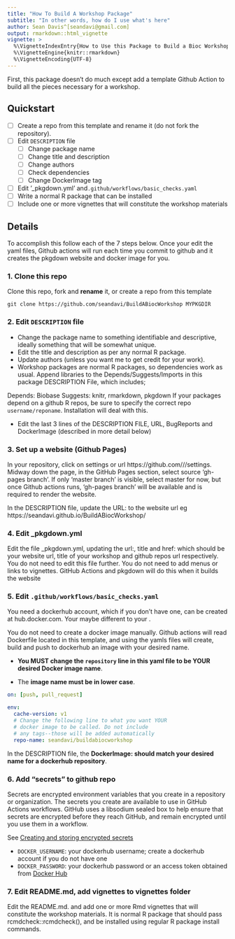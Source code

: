 ```yaml
---
title: "How To Build A Workshop Package"
subtitle: "In other words, how do I use what's here"
author: Sean Davis^[seandavi@gmail.com]
output: rmarkdown::html_vignette
vignette: >
  %\VignetteIndexEntry{How to Use this Package to Build a Bioc Workshop}
  %\VignetteEngine{knitr::rmarkdown}
  %\VignetteEncoding{UTF-8}
---
```


First, this package doesn't do much except add a template Github Action to
build all the pieces necessary for a workshop.

## Quickstart

- [ ] Create a repo from this template and rename it (do not fork the repository).
- [ ] Edit `DESCRIPTION` file
  - [ ] Change package name
  - [ ] Change title and description
  - [ ] Change authors
  - [ ] Check dependencies
  - [ ] Change DockerImage tag
- [ ] Edit '_pkgdown.yml' and`.github/workflows/basic_checks.yaml`
- [ ] Write a normal R package that can be installed
- [ ] Include one or more vignettes that will constitute the workshop materials

## Details

To accomplish this follow each of the 7 steps below. Once your edit the yaml files, Github actions will run each time you commit to github and it creates the pkgdown website and docker image for you. 

### 1. Clone this repo
Clone this repo, fork and **rename** it, or create a repo from this template

```
git clone https://github.com/seandavi/BuildABiocWorkshop MYPKGDIR
```

### 2. Edit `DESCRIPTION` file

- Change the package name to something identifiable and descriptive, ideally 
something that will be somewhat unique. 
- Edit the title and description as per any normal R package.
- Update authors (unless you want me to get credit for your work).
- Workshop packages are normal R packages, so dependencies work as usual. Append libraries to the Depends/Suggests/Imports in this package DESCRIPTION File, which includes;

Depends: 
    Biobase
Suggests: 
    knitr,
    rmarkdown,
    pkgdown
  If your packages depend on a github R repos, be sure to specify the correct repo `username/reponame`.  Installation will deal with this. 
 
- Edit the last 3 lines of the DESCRIPTION FILE, URL, BugReports and DockerImage (described in more detail below)

### 3. Set up a website (Github Pages)

In your repository, click on settings or url https://github.com/<github username>/<workshop repos name>/settings.  Midway down the page, in the GitHub Pages section, select source 'gh-pages branch'.  If only 'master branch' is visible, select master for now, but once Github actions runs, 'gh-pages branch' will be available and is required to render the website. 
  
In the DESCRIPTION file, update the URL: to the website url eg https://seandavi.github.io/BuildABiocWorkshop/

### 4. Edit _pkgdown.yml

Edit the file _pkgdown.yml, updating the url:, title and href: which should be your website url, title of your workshop and github repos url respectively.  You do not need to edit this file further. You do not need to add menus or links to vignettes. GitHub Actions and pkgdown will do this when it builds the website

### 5. Edit `.github/workflows/basic_checks.yaml`

You need a dockerhub account, which if you don't have one, can be created at hub.docker.com.  Your <docker user name> maybe different to your <gitub username name>. 

You do not need to create a docker image manually. Github actions will read Dockerfile located in this template, and using the yamls files will create, build and push to dockerhub an image with your desired name. 

- **You MUST change the `repository` line in this yaml file to be YOUR desired Docker image name**. 

- The **image name must be in lower case**.




```yaml
on: [push, pull_request]

env:
  cache-version: v1
  # Change the following line to what you want YOUR
  # docker image to be called. Do not include 
  # any tags--those will be added automatically
  repo-name: seandavi/buildabiocworkshop
```

In the DESCRIPTION file, the **DockerImage: should match your desired name for a dockerhub repository**.

### 6. Add "secrets" to github repo

Secrets are encrypted environment variables that you create in a
repository or organization. The secrets you create are available to
use in GitHub Actions workflows. GitHub uses a libsodium sealed box to
help ensure that secrets are encrypted before they reach GitHub, and
remain encrypted until you use them in a workflow.
 
See [Creating and storing encrypted secrets](https://help.github.com/en/actions/configuring-and-managing-workflows/creating-and-storing-encrypted-secrets)

- `DOCKER_USERNAME`: your dockerhub username; create a dockerhub account if you do not have one
- `DOCKER_PASSWORD`: your dockerhub password or an access token obtained from [Docker Hub][]

[Docker Hub]: https://hub.docker.com/settings/security


### 7. Edit README.md, add vignettes to vignettes folder
Edit the README.md. and add one or more Rmd vignettes that will constitute the workshop materials. It is normal R package that should pass rcmdcheck::rcmdcheck(), and be installed using regular R package install commands.  


